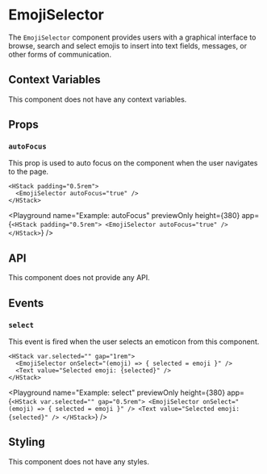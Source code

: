 # EmojiSelector

The 
`EmojiSelector`
 component provides users with a graphical interface to browse,
search and select emojis to insert into text fields, messages, or other forms of communication.

## Context Variables

This component does not have any context variables.

## Props

### `autoFocus`

This prop is used to auto focus on the component when the user navigates to the page.

```ueml copy
<HStack padding="0.5rem">
  <EmojiSelector autoFocus="true" />
</HStack>
```

<Playground
  name="Example: autoFocus"
  previewOnly
  height={380}
  app={`
  <HStack padding="0.5rem">
    <EmojiSelector autoFocus="true" />
  </HStack>
  `}
/>

## API

This component does not provide any API.

## Events

### `select`

This event is fired when the user selects an emoticon from this component.

```ueml copy /onSelect="(emoji) => { selected = emoji }"/
<HStack var.selected="" gap="1rem">
  <EmojiSelector onSelect="(emoji) => { selected = emoji }" />
  <Text value="Selected emoji: {selected}" />
</HStack>
```

<Playground
  name="Example: select"
  previewOnly
  height={380}
  app={`
  <HStack var.selected="" gap="0.5rem">
    <EmojiSelector onSelect="(emoji) => { selected = emoji }" />
    <Text value="Selected emoji: {selected}" />
  </HStack>
  `}
/>

## Styling

This component does not have any styles.

